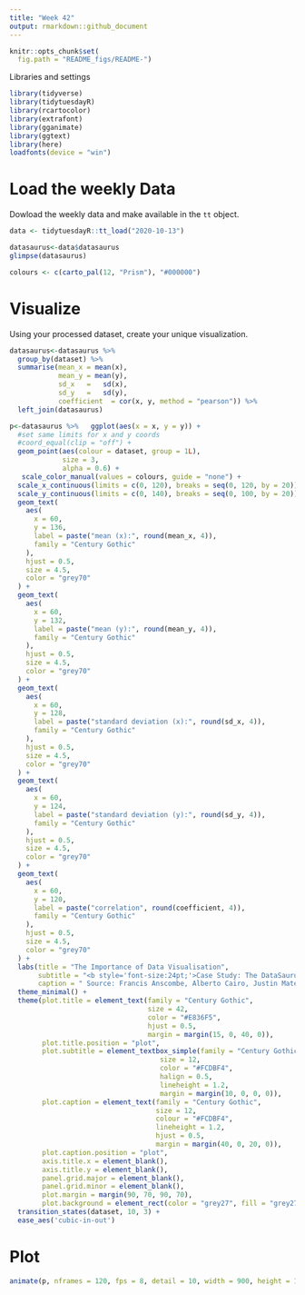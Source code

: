```yaml
---
title: "Week 42"
output: rmarkdown::github_document
---
```


```r
knitr::opts_chunk$set(
  fig.path = "README_figs/README-")
```


 Libraries and settings
```r
library(tidyverse)
library(tidytuesdayR)
library(rcartocolor)
library(extrafont)
library(gganimate)
library(ggtext)
library(here)
loadfonts(device = "win")
```
# Load the weekly Data

Dowload the weekly data and make available in the `tt` object.
```r
data <- tidytuesdayR::tt_load("2020-10-13")

datasaurus<-data$datasaurus
glimpse(datasaurus)

colours <- c(carto_pal(12, "Prism"), "#000000")

```


# Visualize

Using your processed dataset, create your unique visualization.

```r
datasaurus<-datasaurus %>%
  group_by(dataset) %>%
  summarise(mean_x = mean(x),
            mean_y = mean(y),
            sd_x   =   sd(x),
            sd_y   =   sd(y),
            coefficient  = cor(x, y, method = "pearson")) %>%
  left_join(datasaurus)

p<-datasaurus %>%   ggplot(aes(x = x, y = y)) +
  #set same limits for x and y coords
  #coord_equal(clip = "off") +
  geom_point(aes(colour = dataset, group = 1L),
             size = 3,
             alpha = 0.6) +
   scale_color_manual(values = colours, guide = "none") +
  scale_x_continuous(limits = c(0, 120), breaks = seq(0, 120, by = 20)) +
  scale_y_continuous(limits = c(0, 140), breaks = seq(0, 100, by = 20)) +
  geom_text(
    aes(
      x = 60,
      y = 136,
      label = paste("mean (x):", round(mean_x, 4)),
      family = "Century Gothic"
    ),
    hjust = 0.5,
    size = 4.5,
    color = "grey70"
  ) +
  geom_text(
    aes(
      x = 60,
      y = 132,
      label = paste("mean (y):", round(mean_y, 4)),
      family = "Century Gothic"
    ),
    hjust = 0.5,
    size = 4.5,
    color = "grey70"
  ) +
  geom_text(
    aes(
      x = 60,
      y = 128,
      label = paste("standard deviation (x):", round(sd_x, 4)),
      family = "Century Gothic"
    ),
    hjust = 0.5,
    size = 4.5,
    color = "grey70"
  ) +
  geom_text(
    aes(
      x = 60,
      y = 124,
      label = paste("standard deviation (y):", round(sd_y, 4)),
      family = "Century Gothic"
    ),
    hjust = 0.5,
    size = 4.5,
    color = "grey70"
  ) +
  geom_text(
    aes(
      x = 60,
      y = 120,
      label = paste("correlation", round(coefficient, 4)),
      family = "Century Gothic"
    ),
    hjust = 0.5,
    size = 4.5,
    color = "grey70"
  ) +
  labs(title = "The Importance of Data Visualisation",
       subtitle = "<b style='font-size:24pt;'>Case Study: The DataSaurus Dozen</b><br><br>The DataSaurus Dozen highlights the importance of visualising data; while summary statistics (means, standard deviations and correlation measures) for various datasets can be the same, their distributions can be significantly varied. ",
       caption = " Source: Francis Anscombe, Alberto Cairo, Justin Matejka & George Fitzmaurice  \nTidyTuesday Project - week 42 \nVisualization: @Lacapary") +
  theme_minimal() +
  theme(plot.title = element_text(family = "Century Gothic", 
                                  size = 42,
                                  color = "#E836F5",
                                  hjust = 0.5,
                                  margin = margin(15, 0, 40, 0)),
        plot.title.position = "plot",
        plot.subtitle = element_textbox_simple(family = "Century Gothic", 
                                     size = 12,
                                     color = "#FCDBF4", 
                                     halign = 0.5,
                                     lineheight = 1.2,
                                     margin = margin(10, 0, 0, 0)),
        plot.caption = element_text(family = "Century Gothic",
                                    size = 12,
                                    colour = "#FCDBF4",
                                    lineheight = 1.2,
                                    hjust = 0.5,
                                    margin = margin(40, 0, 20, 0)),
        plot.caption.position = "plot",
        axis.title.x = element_blank(),
        axis.title.y = element_blank(),
        panel.grid.major = element_blank(),
        panel.grid.minor = element_blank(),
        plot.margin = margin(90, 70, 90, 70),
        plot.background = element_rect(color = "grey27", fill = "grey27")) +
  transition_states(dataset, 10, 3) + 
  ease_aes('cubic-in-out') 
```

# Plot

```r

animate(p, nframes = 120, fps = 8, detail = 10, width = 900, height = 1100,renderer=gifski_renderer("README_figs/Week_42_Datasaurus.gif"))

```

  